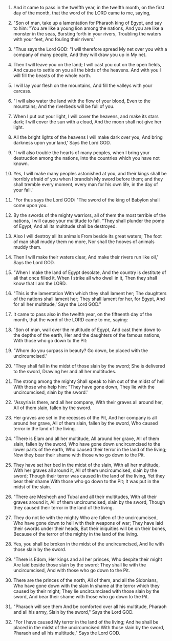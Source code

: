 
1. And it came to pass in the twelfth year, in the twelfth month, on the first day of the month, that the word of the LORD came to me, saying,

2. "Son of man, take up a lamentation for Pharaoh king of Egypt, and say to him: "You are like a young lion among the nations, And you are like a monster in the seas, Bursting forth in your rivers, Troubling the waters with your feet, And fouling their rivers.'

3. "Thus says the Lord GOD: "I will therefore spread My net over you with a company of many people, And they will draw you up in My net.

4. Then I will leave you on the land; I will cast you out on the open fields, And cause to settle on you all the birds of the heavens. And with you I will fill the beasts of the whole earth.

5. I will lay your flesh on the mountains, And fill the valleys with your carcass.

6. "I will also water the land with the flow of your blood, Even to the mountains; And the riverbeds will be full of you.

7. When I put out your light, I will cover the heavens, and make its stars dark; I will cover the sun with a cloud, And the moon shall not give her light.

8. All the bright lights of the heavens I will make dark over you, And bring darkness upon your land,' Says the Lord GOD.

9. "I will also trouble the hearts of many peoples, when I bring your destruction among the nations, into the countries which you have not known.

10. Yes, I will make many peoples astonished at you, and their kings shall be horribly afraid of you when I brandish My sword before them; and they shall tremble every moment, every man for his own life, in the day of your fall.'

11. "For thus says the Lord GOD: "The sword of the king of Babylon shall come upon you.

12. By the swords of the mighty warriors, all of them the most terrible of the nations, I will cause your multitude to fall. "They shall plunder the pomp of Egypt, And all its multitude shall be destroyed.

13. Also I will destroy all its animals From beside its great waters; The foot of man shall muddy them no more, Nor shall the hooves of animals muddy them.

14. Then I will make their waters clear, And make their rivers run like oil,' Says the Lord GOD.

15. "When I make the land of Egypt desolate, And the country is destitute of all that once filled it, When I strike all who dwell in it, Then they shall know that I am the LORD.

16. "This is the lamentation With which they shall lament her; The daughters of the nations shall lament her; They shall lament for her, for Egypt, And for all her multitude,' Says the Lord GOD."

17. It came to pass also in the twelfth year, on the fifteenth day of the month, that the word of the LORD came to me, saying:

18. "Son of man, wail over the multitude of Egypt, And cast them down to the depths of the earth, Her and the daughters of the famous nations, With those who go down to the Pit:

19. "Whom do you surpass in beauty? Go down, be placed with the uncircumcised.'

20. "They shall fall in the midst of those slain by the sword; She is delivered to the sword, Drawing her and all her multitudes.

21. The strong among the mighty Shall speak to him out of the midst of hell With those who help him: "They have gone down, They lie with the uncircumcised, slain by the sword.'

22. "Assyria is there, and all her company, With their graves all around her, All of them slain, fallen by the sword.

23. Her graves are set in the recesses of the Pit, And her company is all around her grave, All of them slain, fallen by the sword, Who caused terror in the land of the living.

24. "There is Elam and all her multitude, All around her grave, All of them slain, fallen by the sword, Who have gone down uncircumcised to the lower parts of the earth, Who caused their terror in the land of the living; Now they bear their shame with those who go down to the Pit.

25. They have set her bed in the midst of the slain, With all her multitude, With her graves all around it, All of them uncircumcised, slain by the sword; Though their terror was caused In the land of the living, Yet they bear their shame With those who go down to the Pit; It was put in the midst of the slain.

26. "There are Meshech and Tubal and all their multitudes, With all their graves around it, All of them uncircumcised, slain by the sword, Though they caused their terror in the land of the living.

27. They do not lie with the mighty Who are fallen of the uncircumcised, Who have gone down to hell with their weapons of war; They have laid their swords under their heads, But their iniquities will be on their bones, Because of the terror of the mighty in the land of the living.

28. Yes, you shall be broken in the midst of the uncircumcised, And lie with those slain by the sword.

29. "There is Edom, Her kings and all her princes, Who despite their might Are laid beside those slain by the sword; They shall lie with the uncircumcised, And with those who go down to the Pit.

30. There are the princes of the north, All of them, and all the Sidonians, Who have gone down with the slain In shame at the terror which they caused by their might; They lie uncircumcised with those slain by the sword, And bear their shame with those who go down to the Pit.

31. "Pharaoh will see them And be comforted over all his multitude, Pharaoh and all his army, Slain by the sword," Says the Lord GOD.

32. "For I have caused My terror in the land of the living; And he shall be placed in the midst of the uncircumcised With those slain by the sword, Pharaoh and all his multitude," Says the Lord GOD.


